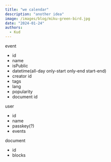 ```yaml
---
title: "we calendar"
description: "another idea"
image: /images/blog/miku-green-bird.jpg
date: "2024-01-24"
authors:
  - Kud
---
```


event
- id
- name
- isPublic
- datetime(all-day only-start only-end start-end)
- creator id
- tags
- lang
- popularity
- document id

user
- id
- name
- passkey(?)
- events

document
- id
- blocks
